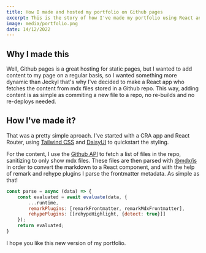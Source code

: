 ```yaml
---
title: How I made and hosted my portfolio on Github pages
excerpt: This is the story of how I've made my portfolio using React and mdx, how I've hosted it on Github and how I can add content to it.
image: media/portfolio.png
date: 14/12/2022
---
```


## Why I made this

Well, Github pages is a great hosting for static pages, but I wanted to add content to my page on a regular basis, so I wanted something more dynamic than Jeckyl that's why I've decided to make a React app who fetches the content from mdx files stored in a Github repo. This way, adding content is as simple as commiting a new file to a repo, no re-builds and no re-deploys needed.


## How I've made it?

That was a pretty simple aproach. I've started with a CRA app and React Router, using [Tailwind CSS](https://tailwindcss.com) and [DaisyUI](https://daisyui.com) to quickstart the styling.

For the content, I use the [Github API](https://docs.github.com/en/rest/repos/contents) to fetch a list of files in the repo, sanitizing to only show mdx files. These files are then parsed with [@mdx/js](https://github.com/mdx-js/mdx) in order to convert the markdown to a React component, and with the help of remark and rehype plugins I parse the frontmatter metadata. As simple as that!

~~~js
const parse = async (data) => {
    const evaluated = await evaluate(data, { 
        ...runtime, 
        remarkPlugins: [remarkFrontmatter, remarkMdxFrontmatter], 
        rehypePlugins: [[rehypeHighlight, {detect: true}]] 
    });
    return evaluated;
}
~~~

I hope you like this new version of my portfolio. 
